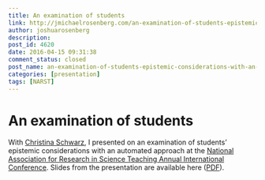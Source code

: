 ```yaml
---
title: An examination of students
link: http://jmichaelrosenberg.com/an-examination-of-students-epistemic-considerations-with-an-automated-approach-at-narst2016/
author: joshuarosenberg
description: 
post_id: 4620
date: 2016-04-15 09:31:38
comment_status: closed
post_name: an-examination-of-students-epistemic-considerations-with-an-automated-approach-at-narst2016
categories: [presentation]
tags: [NARST]
---
```


# An examination of students

With [Christina Schwarz](http://schwarz.wiki.educ.msu.edu/), I presented on an examination of students' epistemic considerations with an automated approach at the [National Association for Research in Science Teaching Annual International Conference](http://narst.org). Slides from the presentation are available here ([PDF](/wp-content/uploads/2016/04/NARST_2016_Rosenberg_Schwarz_4_14_16_to_present.pdf)).